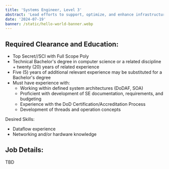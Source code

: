 ```yaml
---
title: 'Systems Engineer, Level 3'
abstract: 'Lead efforts to support, optimize, and enhance infrastructure, data centers, and cloud computing services for a small group of analysts, leveraging SIGINT experience.'
date: '2024-07-19'
banner: /static/hello-world-banner.webp
---
```


## Required Clearance and Education:

- Top Secret//SCI with Full Scope Poly
- Technical Bachelor's degree in computer science or a related discipline + twenty (20) years of related experience
- Five (5) years of additional relevant experience may be substituted for a Bachelor's degree
- Must have experience with:
  - Working within defined system architectures (DoDAF, SOA)
  - Proficient with development of SE documentation, requirements, and budgeting
  - Experience with the DoD Certification/Accreditation Process
  - Development of threads and operation concepts

Desired Skills:
- Dataflow experience
- Networking and/or hardware knowledge

## Job Details:

TBD